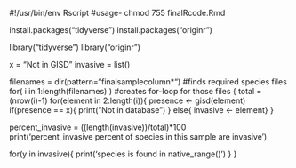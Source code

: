 #!/usr/bin/env Rscript
#usage- chmod 755 finalRcode.Rmd

install.packages("tidyverse")
install.packages("originr")

library("tidyverse")
library("originr")

x = "Not in GISD"
invasive = list()

filenames = dir(pattern="finalsamplecolumn*") #finds required species files
for( i in 1:length(filenames) ) #creates for-loop for those files
{
  total = (nrow(i)-1)
  for(element in 2:length(i)){
    presence <- gisd(element)
    if(presence == x){
      print("Not in database")
    }
    else{ invasive <- element}
  }
  
  percent_invasive = ((length(invasive))/total)*100  
  print('percent_invasive percent of species in this sample are invasive') 
  
  for(y in invasive){
    print('species is found in native_range()')
  }
} 
